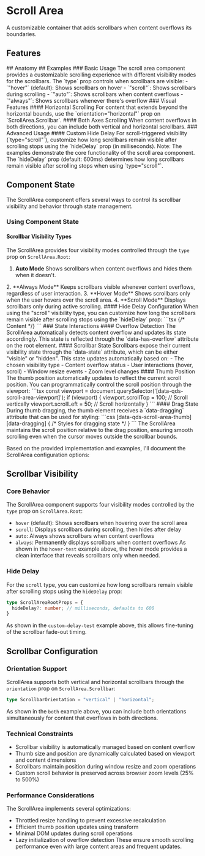
# Scroll Area
A customizable container that adds scrollbars when content overflows its boundaries.
<Showcase name="both" />
## Features
<Features api={api} />
## Anatomy 
<AnatomyTable api={api} />
## Examples
### Basic Usage
The scroll area component provides a customizable scrolling experience with different visibility modes for the scrollbars.
The `type` prop controls when scrollbars are visible:
- `"hover"` (default): Shows scrollbars on hover
- `"scroll"`: Shows scrollbars during scrolling
- `"auto"`: Shows scrollbars when content overflows
- `"always"`: Shows scrollbars whenever there's overflow
<Showcase name="vertical" />
### Visual Features
#### Horizontal Scrolling
For content that extends beyond the horizontal bounds, use the `orientation="horizontal"` prop on `ScrollArea.Scrollbar`.
<Showcase name="horizontal" />
#### Both Axes Scrolling
When content overflows in both directions, you can include both vertical and horizontal scrollbars.
<Showcase name="both" />
### Advanced Usage
#### Custom Hide Delay
For scroll-triggered visibility (`type="scroll"`), customize how long scrollbars remain visible after scrolling stops using the `hideDelay` prop (in milliseconds).
<Showcase name="both" />
Note: The examples demonstrate the core functionality of the scroll area component. The `hideDelay` prop (default: 600ms) determines how long scrollbars remain visible after scrolling stops when using `type="scroll"`.

## Component State
The ScrollArea component offers several ways to control its scrollbar visibility and behavior through state management.
### Using Component State
#### Scrollbar Visibility Types
The ScrollArea provides four visibility modes controlled through the `type` prop on `ScrollArea.Root`:
1. **Auto Mode**
Shows scrollbars when content overflows and hides them when it doesn't.
<Showcase name="both" />
2. **Always Mode**
Keeps scrollbars visible whenever content overflows, regardless of user interaction.
3. **Hover Mode**
Shows scrollbars only when the user hovers over the scroll area.
4. **Scroll Mode**
Displays scrollbars only during active scrolling.
#### Hide Delay Configuration
When using the "scroll" visibility type, you can customize how long the scrollbars remain visible after scrolling stops using the `hideDelay` prop:
```tsx
<ScrollArea.Root type="scroll" hideDelay={1000}>
  {/* Content */}
</ScrollArea.Root>
```
### State Interactions
#### Overflow Detection
The ScrollArea automatically detects content overflow and updates its state accordingly. This state is reflected through the `data-has-overflow` attribute on the root element.
#### Scrollbar State
Scrollbars expose their current visibility state through the `data-state` attribute, which can be either "visible" or "hidden". This state updates automatically based on:
- The chosen visibility type
- Content overflow status
- User interactions (hover, scroll)
- Window resize events
- Zoom level changes
#### Thumb Position
The thumb position automatically updates to reflect the current scroll position. You can programmatically control the scroll position through the viewport:
```tsx
const viewport = document.querySelector('[data-qds-scroll-area-viewport]');
if (viewport) {
  viewport.scrollTop = 100; // Scroll vertically
  viewport.scrollLeft = 50; // Scroll horizontally
}
```
#### Drag State
During thumb dragging, the thumb element receives a `data-dragging` attribute that can be used for styling:
```css
[data-qds-scroll-area-thumb][data-dragging] {
  /* Styles for dragging state */
}
```
The ScrollArea maintains the scroll position relative to the drag position, ensuring smooth scrolling even when the cursor moves outside the scrollbar bounds.

Based on the provided implementation and examples, I'll document the ScrollArea configuration options:
## Scrollbar Visibility
### Core Behavior
The ScrollArea component supports four visibility modes controlled by the `type` prop on `ScrollArea.Root`:
- `hover` (default): Shows scrollbars when hovering over the scroll area
- `scroll`: Displays scrollbars during scrolling, then hides after delay
- `auto`: Always shows scrollbars when content overflows
- `always`: Permanently displays scrollbars when content overflows
As shown in the `hover-test` example above, the hover mode provides a clean interface that reveals scrollbars only when needed.
### Hide Delay
For the `scroll` type, you can customize how long scrollbars remain visible after scrolling stops using the `hideDelay` prop:
```typescript
type ScrollAreaRootProps = {
  hideDelay?: number; // milliseconds, defaults to 600
}
```
As shown in the `custom-delay-test` example above, this allows fine-tuning of the scrollbar fade-out timing.
## Scrollbar Configuration
### Orientation Support
ScrollArea supports both vertical and horizontal scrollbars through the `orientation` prop on `ScrollArea.Scrollbar`:
```typescript
type ScrollbarOrientation = "vertical" | "horizontal";
```
As shown in the `both` example above, you can include both orientations simultaneously for content that overflows in both directions.
### Technical Constraints
- Scrollbar visibility is automatically managed based on content overflow
- Thumb size and position are dynamically calculated based on viewport and content dimensions
- Scrollbars maintain position during window resize and zoom operations
- Custom scroll behavior is preserved across browser zoom levels (25% to 500%)
### Performance Considerations
The ScrollArea implements several optimizations:
- Throttled resize handling to prevent excessive recalculation
- Efficient thumb position updates using transform
- Minimal DOM updates during scroll operations
- Lazy initialization of overflow detection
These ensure smooth scrolling performance even with large content areas and frequent updates.





<APITable api={api} />